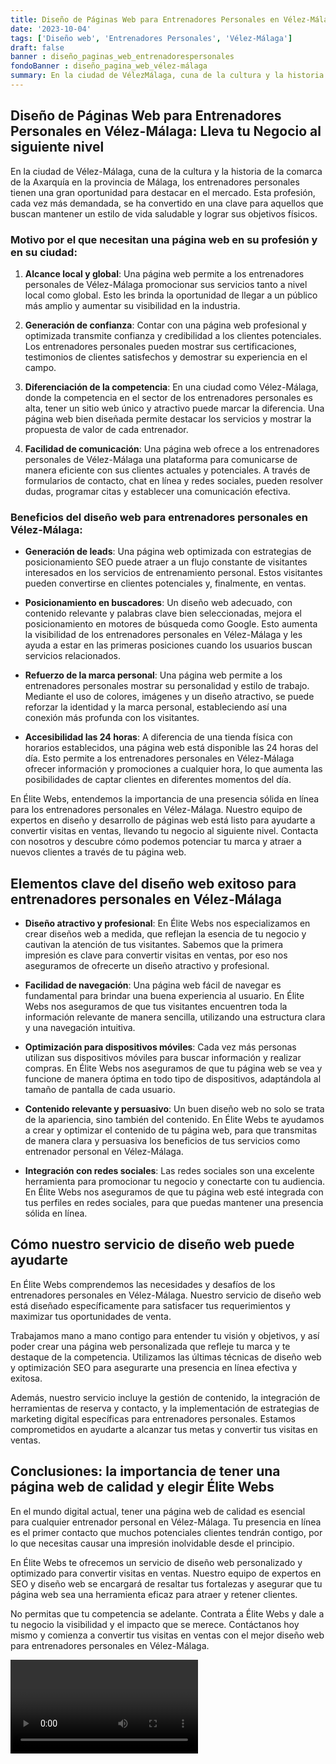 ```yaml
---
title: Diseño de Páginas Web para Entrenadores Personales en Vélez-Málaga
date: '2023-10-04'
tags: ['Diseño web', 'Entrenadores Personales', 'Vélez-Málaga']
draft: false
banner : diseño_paginas_web_entrenadorespersonales
fondoBanner : diseño_pagina_web_vélez-málaga
summary: En la ciudad de VélezMálaga, cuna de la cultura y la historia de la comarca de la Axarquía en la provincia de Málaga, los entrenadores personales tienen una gran oportunidad para destacar en el mercado. Esta profesión, cada vez más demandada, se ha convertido en una clave para aquellos que buscan mantener un estilo de vida saludable y lograr sus objetivos físicos.
---
```


## Diseño de Páginas Web para Entrenadores Personales en Vélez-Málaga: Lleva tu Negocio al siguiente nivel

En la ciudad de Vélez-Málaga, cuna de la cultura y la historia de la comarca de la Axarquía en la provincia de Málaga, los entrenadores personales tienen una gran oportunidad para destacar en el mercado. Esta profesión, cada vez más demandada, se ha convertido en una clave para aquellos que buscan mantener un estilo de vida saludable y lograr sus objetivos físicos.

### Motivo por el que necesitan una página web en su profesión y en su ciudad:

1. **Alcance local y global**: Una página web permite a los entrenadores personales de Vélez-Málaga promocionar sus servicios tanto a nivel local como global. Esto les brinda la oportunidad de llegar a un público más amplio y aumentar su visibilidad en la industria.

2. **Generación de confianza**: Contar con una página web profesional y optimizada transmite confianza y credibilidad a los clientes potenciales. Los entrenadores personales pueden mostrar sus certificaciones, testimonios de clientes satisfechos y demostrar su experiencia en el campo.

3. **Diferenciación de la competencia**: En una ciudad como Vélez-Málaga, donde la competencia en el sector de los entrenadores personales es alta, tener un sitio web único y atractivo puede marcar la diferencia. Una página web bien diseñada permite destacar los servicios y mostrar la propuesta de valor de cada entrenador.

4. **Facilidad de comunicación**: Una página web ofrece a los entrenadores personales de Vélez-Málaga una plataforma para comunicarse de manera eficiente con sus clientes actuales y potenciales. A través de formularios de contacto, chat en línea y redes sociales, pueden resolver dudas, programar citas y establecer una comunicación efectiva.

### Beneficios del diseño web para entrenadores personales en Vélez-Málaga:

- **Generación de leads**: Una página web optimizada con estrategias de posicionamiento SEO puede atraer a un flujo constante de visitantes interesados en los servicios de entrenamiento personal. Estos visitantes pueden convertirse en clientes potenciales y, finalmente, en ventas.

- **Posicionamiento en buscadores**: Un diseño web adecuado, con contenido relevante y palabras clave bien seleccionadas, mejora el posicionamiento en motores de búsqueda como Google. Esto aumenta la visibilidad de los entrenadores personales en Vélez-Málaga y les ayuda a estar en las primeras posiciones cuando los usuarios buscan servicios relacionados.

- **Refuerzo de la marca personal**: Una página web permite a los entrenadores personales mostrar su personalidad y estilo de trabajo. Mediante el uso de colores, imágenes y un diseño atractivo, se puede reforzar la identidad y la marca personal, estableciendo así una conexión más profunda con los visitantes.

- **Accesibilidad las 24 horas**: A diferencia de una tienda física con horarios establecidos, una página web está disponible las 24 horas del día. Esto permite a los entrenadores personales en Vélez-Málaga ofrecer información y promociones a cualquier hora, lo que aumenta las posibilidades de captar clientes en diferentes momentos del día.

En Élite Webs, entendemos la importancia de una presencia sólida en línea para los entrenadores personales en Vélez-Málaga. Nuestro equipo de expertos en diseño y desarrollo de páginas web está listo para ayudarte a convertir visitas en ventas, llevando tu negocio al siguiente nivel. Contacta con nosotros y descubre cómo podemos potenciar tu marca y atraer a nuevos clientes a través de tu página web.

<GifSeo />

<Cta />

## Elementos clave del diseño web exitoso para entrenadores personales en Vélez-Málaga

- **Diseño atractivo y profesional**: En Élite Webs nos especializamos en crear diseños web a medida, que reflejan la esencia de tu negocio y cautivan la atención de tus visitantes. Sabemos que la primera impresión es clave para convertir visitas en ventas, por eso nos aseguramos de ofrecerte un diseño atractivo y profesional.

- **Facilidad de navegación**: Una página web fácil de navegar es fundamental para brindar una buena experiencia al usuario. En Élite Webs nos aseguramos de que tus visitantes encuentren toda la información relevante de manera sencilla, utilizando una estructura clara y una navegación intuitiva.

- **Optimización para dispositivos móviles**: Cada vez más personas utilizan sus dispositivos móviles para buscar información y realizar compras. En Élite Webs nos aseguramos de que tu página web se vea y funcione de manera óptima en todo tipo de dispositivos, adaptándola al tamaño de pantalla de cada usuario.

- **Contenido relevante y persuasivo**: Un buen diseño web no solo se trata de la apariencia, sino también del contenido. En Élite Webs te ayudamos a crear y optimizar el contenido de tu página web, para que transmitas de manera clara y persuasiva los beneficios de tus servicios como entrenador personal en Vélez-Málaga.

- **Integración con redes sociales**: Las redes sociales son una excelente herramienta para promocionar tu negocio y conectarte con tu audiencia. En Élite Webs nos aseguramos de que tu página web esté integrada con tus perfiles en redes sociales, para que puedas mantener una presencia sólida en línea.

## Cómo nuestro servicio de diseño web puede ayudarte

En Élite Webs comprendemos las necesidades y desafíos de los entrenadores personales en Vélez-Málaga. Nuestro servicio de diseño web está diseñado específicamente para satisfacer tus requerimientos y maximizar tus oportunidades de venta.

Trabajamos mano a mano contigo para entender tu visión y objetivos, y así poder crear una página web personalizada que refleje tu marca y te destaque de la competencia. Utilizamos las últimas técnicas de diseño web y optimización SEO para asegurarte una presencia en línea efectiva y exitosa.

Además, nuestro servicio incluye la gestión de contenido, la integración de herramientas de reserva y contacto, y la implementación de estrategias de marketing digital específicas para entrenadores personales. Estamos comprometidos en ayudarte a alcanzar tus metas y convertir tus visitas en ventas.

## Conclusiones: la importancia de tener una página web de calidad y elegir Élite Webs

En el mundo digital actual, tener una página web de calidad es esencial para cualquier entrenador personal en Vélez-Málaga. Tu presencia en línea es el primer contacto que muchos potenciales clientes tendrán contigo, por lo que necesitas causar una impresión inolvidable desde el principio.

En Élite Webs te ofrecemos un servicio de diseño web personalizado y optimizado para convertir visitas en ventas. Nuestro equipo de expertos en SEO y diseño web se encargará de resaltar tus fortalezas y asegurar que tu página web sea una herramienta eficaz para atraer y retener clientes.

No permitas que tu competencia se adelante. Contrata a Élite Webs y dale a tu negocio la visibilidad y el impacto que se merece. Contáctanos hoy mismo y comienza a convertir tus visitas en ventas con el mejor diseño web para entrenadores personales en Vélez-Málaga.

<Video />

<CtaBot job='Entrenadores Personales' city='Vélez-Málaga'/>

<Gmaps query='Vélez-Málaga+españa+maps' />